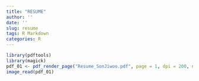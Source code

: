 ```yaml
---
title: "RESUME"
author: ''
date: ''
slug: resume
tags: R Markdown
categories: R
---
```

```r
library(pdftools)
library(magick)
pdf_01 <- pdf_render_page("Resume_SonJiwoo.pdf", page = 1, dpi = 200, numeric = FALSE)
image_read(pdf_01)
```